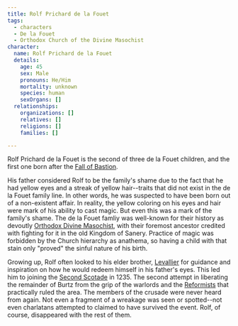 ```yaml
---
title: Rolf Prichard de la Fouet
tags:
  - characters
  - De la Fouet
  - Orthodox Church of the Divine Masochist
character:
  name: Rolf Prichard de la Fouet
  details:
    age: 45
    sex: Male
    pronouns: He/Him
    mortality: unknown
    species: human
    sexOrgans: []
  relationships:
    organizations: []
    relatives: []
    religions: []
    families: []

---
```


Rolf Prichard de la Fouet is the second of three de la Fouet children, and the
first one born after the [Fall of Bastion](/events/fall-of-bastion/).

His father considered Rolf to be the family's shame due to the fact that he had
yellow eyes and a streak of yellow hair--traits that did not exist in the de la
Fouet family line. In other words, he was suspected to have been born out of a
non-existent affair. In reality, the yellow coloring on his eyes and hair were
mark of his ability to cast magic. But even this was a mark of the family's
shame. The de la Fouet famliy was well-known for their history as devoutly
[Orthodox Divine Masochist](/religions/divine-masochism/orthodox/),
with their foremost ancestor credited with fighting for it in the old Kingdom of
Sanery. Practice of magic was forbidden by the Church hierarchy as anathema, so
having a child with that stain only "proved" the sinful nature of his birth.

Growing up, Rolf often looked to his elder brother,
[Levallier](/characters/levallier-de-la-fouet/) for guidance and inspiration on how he
would redeem himself in his father's eyes. This led him to joining the
[Second Scotade](/events/the-second-scotade/) in 1235. The second attempt
in liberating the remainder of Burtz from the grip of the warlords and the
[Reformists](/religions/divine-masochism/reformist/) that practically
ruled the area. The members of the crusade were never heard from again. Not even
a fragment of a wreakage was seen or spotted--not even charlatans attempted to
claimed to have survived the event. Rolf, of course, disappeared with the rest
of them.
